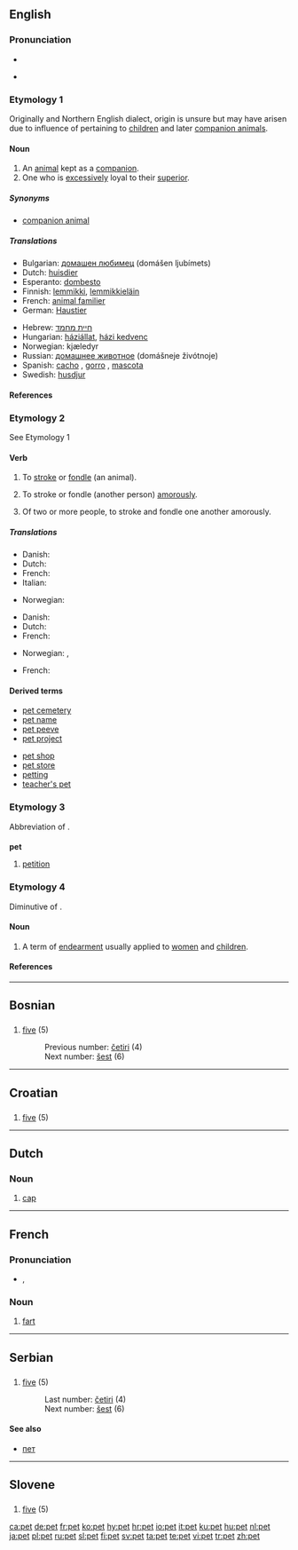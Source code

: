 {{see|Pet.|PET}}
==English==

===Pronunciation===
*{{IPA|/pɛt/}}
*{{audio|en-us-pet.ogg|Audio (US)}}
*:{{rhymes|ɛt}}

===Etymology 1===
Originally {{Sco.}} and Northern English dialect, origin is unsure but may have arisen due to influence of {{term|petty}} pertaining to [[children]] and later [[companion animal]]s.

====Noun====
{{wikipedia}}
{{en-noun}}

# An [[animal]] kept as a [[companion]].
# One who is [[excessively]] loyal to their [[superior]].

=====Synonyms=====
*[[companion animal]]

=====Translations=====
{{rfc-trans}}
{{trans-top|Translations to categorise}}
*Bulgarian: [[домашен любимец]] (domášen ljubímets) {{m}}
*Dutch: [[huisdier]] {{n}}
*Esperanto: [[dombesto]]
*Finnish: [[lemmikki]], [[lemmikkieläin]]
*French: [[animal familier]] {{m}} <!--this is a domestic animal, which includes farm animals, etc.: [[animal domestique]] {{m}}-->
*German: [[Haustier]] {{n}}
{{trans-mid}}
*Hebrew: [[חיית מחמד]] {{f}}
*Hungarian: [[háziállat]], [[házi kedvenc]]
*Norwegian: kjæledyr {{n}}
*Russian: [[домашнее животное]] (domášneje živótnoje) {{n}}
*Spanish: [[cacho]] {{m}}, [[gorro]] {{m}}, [[mascota]] {{f}}
*Swedish: [[husdjur]] {{n}}
{{trans-bottom}}

====References====
{{R:Online Etymology Dictionary|pet}}

===Etymology 2===
See Etymology 1

====Verb====
{{en-verb|pet|t|ing}}

# {{transitive}} To [[stroke]] or [[fondle]] (an animal).
# {{context|transitive|informal}} To stroke or fondle (another person) [[amorously]].
# {{context|intransitive|informal}} Of two or more people, to stroke and fondle one another amorously.

=====Translations=====
{{trans-top|fondle (an animal)}}
*Danish: {{t|da|kæle}}
*Dutch: {{t|nl|aaien}}
*French: {{t|fr|caresser}}
*Italian: {{t|it|accarezzare}}
{{trans-mid}}
*Norwegian: {{t|no|kjæle}}
{{trans-bottom}}

{{trans-top|fondle (another person) amorously}}
*Danish: {{t|da|kæle}}
*Dutch: {{t|nl|strelen}}
*French: {{t|fr|peloter}}
{{trans-mid}}
*Norwegian: {{t|no|kjæle}}, {{t|no|kose med}}
{{trans-bottom}}

{{trans-top|(intrans.) fondle amorously}}
*French: {{t|fr|se peloter}}
{{trans-mid}}
{{trans-bottom}}

====Derived terms====
{{top2}}
*[[pet cemetery]]
*[[pet name]]
*[[pet peeve]]
*[[pet project]]
{{mid2}}
*[[pet shop]]
*[[pet store]]
*[[petting]] {{pos_n}}
*[[teacher's pet]]
{{bottom}}

===Etymology 3===
Abbreviation of {{term|petition}}.

===={{abbreviation}}====
'''pet'''

# [[petition]]

===Etymology 4===
Diminutive of {{term|petal}}.

====Noun====
{{en-noun|-}}

# {{Geordie}} A term of [[endearment]] usually applied to [[women]] and [[children]].

====References====
{{R:Northeast Dialect 2005}}

----

==Bosnian==

==={{numeral|Bosnian}}===
{{infl|bs|numeral}}

# {{cardinal|lang=bs}} [[five]] (5)
#:Previous number: [[četiri]] (4)
#:Next number: [[šest]] (6)

----

==Croatian==

==={{numeral|Croatian}}===
{{infl|hr|numeral}}

# {{cardinal|lang=hr}} [[five]] (5)

----

==Dutch==

===Noun===
{{nl-noun|g=m|petten|petje|dimpl=petjes}}

# [[cap]] {{i|headwear with a peak at the front}}

----

==French==

===Pronunciation===
*{{IPA|/pɛ/}}, {{SAMPA|/pE/}}

===Noun===
{{fr-noun|m}}

# [[fart]]

----

==Serbian==

==={{numeral|Serbian}}===
{{infl|sr|numeral}}

# {{cardinal|lang=sr}} [[five]] (5)
#:Last number: [[četiri]] (4)
#:Next number: [[šest]] (6)

====See also====
*[[пет]]

----

==Slovene==

==={{numeral|Slovene}}===
{{infl|sl|numeral}}

# {{cardinal|lang=sl}} [[five]] (5)

[[ca:pet]]
[[de:pet]]
[[fr:pet]]
[[ko:pet]]
[[hy:pet]]
[[hr:pet]]
[[io:pet]]
[[it:pet]]
[[ku:pet]]
[[hu:pet]]
[[nl:pet]]
[[ja:pet]]
[[pl:pet]]
[[ru:pet]]
[[sl:pet]]
[[fi:pet]]
[[sv:pet]]
[[ta:pet]]
[[te:pet]]
[[vi:pet]]
[[tr:pet]]
[[zh:pet]]